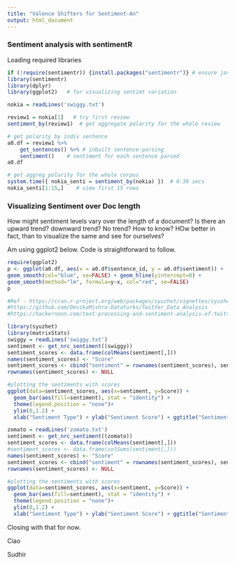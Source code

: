 ```yaml
---
title: "Valence Shifters for Sentiment-An"
output: html_document
---
```

### Sentiment analysis with sentimentR

Loading required libraries
```r
if (!require(sentimentr)) {install.packages("sentimentr")} # ensure java is up to date!
library(sentimentr)
library(dplyr)
library(ggplot2)   # for visualizing sentimt variation
```


```r
nokia = readLines('swiggy.txt')

review1 = nokia[1]   # try first review 
sentiment_by(review1)  # get aggregate polarity for the whole review

# get polarity by indiv sentence
a0.df = review1 %>% 
	get_sentences() %>% # inbuilt sentence-parsing
	sentiment()    # sentiment for each sentence parsed
a0.df

# get aggreg polarity for the whole corpus
system.time({ nokia_senti = sentiment_by(nokia) })  # 0.39 secs
nokia_senti[1:15,]    # view first 15 rows

```

### Visualizing Sentiment over Doc length

How might sentiment levels vary over the length of a document? Is there an upward trend? downward trend? No trend? How to know? HOw better in fact, than to visualize the same and see for ourselves?

Am using ggplot2 below. Code is straightforward to follow.
```r
require(ggplot2)
p <- ggplot(a0.df, aes(x = a0.df$sentence_id, y = a0.df$sentiment)) + 
geom_smooth(col="blue", se=FALSE) + geom_hline(yintercept=0) + 
geom_smooth(method="lm", formula=y~x, col="red", se=FALSE) 
p
```

```r
#Ref - https://cran.r-project.org/web/packages/syuzhet/vignettes/syuzhet-vignette.html
#https://github.com/DevikaMishra-Dataturks/Twitter_Data_Analysis
#https://hackernoon.com/text-processing-and-sentiment-analysis-of-twitter-data-22ff5e51e14c

library(syuzhet)
library(matrixStats)
swiggy = readLines('swiggy.txt')
sentiment <- get_nrc_sentiment((swiggy))
sentiment_scores <- data.frame(colMeans(sentiment[,]))
names(sentiment_scores) <- "Score"
sentiment_scores <- cbind("sentiment" = rownames(sentiment_scores), sentiment_scores)
rownames(sentiment_scores) <- NULL

#plotting the sentiments with scores
ggplot(data=sentiment_scores, aes(x=sentiment, y=Score)) +
  geom_bar(aes(fill=sentiment), stat = "identity") +
  theme(legend.position = "none")+
  ylim(0,1.2) +
  xlab("Sentiment Type") + ylab("Sentiment Score") + ggtitle("Sentiments of people tweeting to Swiggy handle")
```

```r
zomato = readLines('zomato.txt')
sentiment <- get_nrc_sentiment((zomato))
sentiment_scores <- data.frame(colMeans(sentiment[,]))
#sentiment_scores <- data.frame(colSums(sentiment[,]))
names(sentiment_scores) <- "Score"
sentiment_scores <- cbind("sentiment" = rownames(sentiment_scores), sentiment_scores)
rownames(sentiment_scores) <- NULL

#plotting the sentiments with scores
ggplot(data=sentiment_scores, aes(x=sentiment, y=Score)) +
  geom_bar(aes(fill=sentiment), stat = "identity") +
  theme(legend.position = "none")+
  ylim(0,1.2) +
  xlab("Sentiment Type") + ylab("Sentiment Score") + ggtitle("Sentiments of people tweeting to Zomato handle")
```

Closing with that for now.

Ciao

Sudhir
